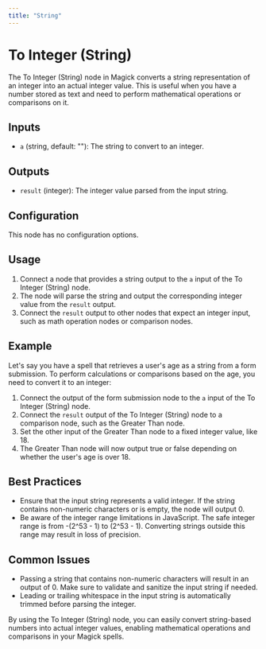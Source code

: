 ```yaml
---
title: "String"
---
```


# To Integer (String)

The To Integer (String) node in Magick converts a string representation of an integer into an actual integer value. This is useful when you have a number stored as text and need to perform mathematical operations or comparisons on it.

## Inputs

- `a` (string, default: ""): The string to convert to an integer.

## Outputs

- `result` (integer): The integer value parsed from the input string.

## Configuration

This node has no configuration options.

## Usage

1. Connect a node that provides a string output to the `a` input of the To Integer (String) node.
2. The node will parse the string and output the corresponding integer value from the `result` output.
3. Connect the `result` output to other nodes that expect an integer input, such as math operation nodes or comparison nodes.

## Example

Let's say you have a spell that retrieves a user's age as a string from a form submission. To perform calculations or comparisons based on the age, you need to convert it to an integer:

1. Connect the output of the form submission node to the `a` input of the To Integer (String) node.
2. Connect the `result` output of the To Integer (String) node to a comparison node, such as the Greater Than node.
3. Set the other input of the Greater Than node to a fixed integer value, like 18.
4. The Greater Than node will now output true or false depending on whether the user's age is over 18.

## Best Practices

- Ensure that the input string represents a valid integer. If the string contains non-numeric characters or is empty, the node will output 0.
- Be aware of the integer range limitations in JavaScript. The safe integer range is from -(2^53 - 1) to (2^53 - 1). Converting strings outside this range may result in loss of precision.

## Common Issues

- Passing a string that contains non-numeric characters will result in an output of 0. Make sure to validate and sanitize the input string if needed.
- Leading or trailing whitespace in the input string is automatically trimmed before parsing the integer.

By using the To Integer (String) node, you can easily convert string-based numbers into actual integer values, enabling mathematical operations and comparisons in your Magick spells.